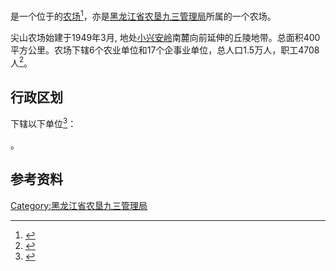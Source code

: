 {{中国乡级行政区|23/11/21/503/000
|行政区全称           = {{PAGENAMEBASE}}
|上级行政区           = [[黑龙江省农垦九三管理局|黑龙江省农垦九三管理局]]
}}

'''{{PAGENAMEBASE}}'''是一个位于{{PRC admin/fullname|23/11/21/503/000|3}}的[[农场|农场]]<ref>{{PRC admin/ref sgc|{{PRC admin/parent|23/11/21/503/000}}}}</ref>，亦是[[黑龙江省农垦九三管理局|黑龙江省农垦九三管理局]]所属的一个农场。

尖山农场始建于1949年3月, 地处[[小兴安岭|小兴安岭]]南麓向前延伸的丘陵地带。总面积400平方公里。农场下辖6个农业单位和17个企事业单位，总人口1.5万人，职工4708人<ref>{{cite web |title=尖山农场 |url=http://zw.chinabdh.com/jsfarm/index.jhtml |website=黑龙江省农垦总局 }}{{Dead link}}</ref>。

== 行政区划 ==
{{PAGENAMEBASE}}下辖以下单位<ref>{{PRC admin/ref sgc|23/11/21/503/000}}</ref>：

{{PRC admin/children|23/11/21/503/000}}。

== 参考资料 ==
{{reflist}}

{{黑龙江行政区划小作品}}
{{PRC admin/navcat|23/11/21/503/000}}
{{黑龙江省农垦总局}}

[[Category:黑龙江省农垦九三管理局|Category:黑龙江省农垦九三管理局]]